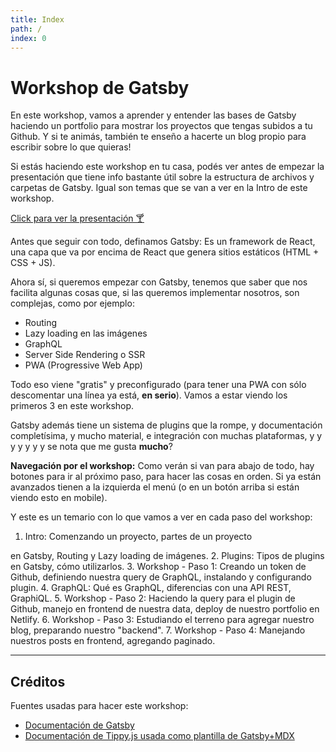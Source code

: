 ```yaml
---
title: Index
path: /
index: 0
---
```



# Workshop de Gatsby

En este workshop, vamos a aprender y entender las bases de Gatsby haciendo un
portfolio para mostrar los proyectos que tengas subidos a tu Github. Y si te
animás, también te enseño a hacerte un blog propio para escribir sobre lo que
quieras!

Si estás haciendo este workshop en tu casa, podés ver antes de empezar la
presentación que tiene info bastante útil sobre la estructura de archivos y
carpetas de Gatsby. Igual son temas que se van a ver en la Intro de este
workshop.

[Click para ver la presentación 🍸](https://gatsby-pres.netlify.com/)

Antes que seguir con todo, definamos Gatsby: Es un framework de React, una capa
que va por encima de React que genera sitios estáticos (HTML + CSS + JS).

Ahora sí, si queremos empezar con Gatsby, tenemos que saber que nos facilita
algunas cosas que, si las queremos implementar nosotros, son complejas, como por
ejemplo:

- Routing
- Lazy loading en las imágenes
- GraphQL
- Server Side Rendering o SSR
- PWA (Progressive Web App)

Todo eso viene "gratis" y preconfigurado (para tener una PWA con sólo
descomentar una línea ya está, **en serio**). Vamos a estar viendo los primeros
3 en este workshop.

Gatsby además tiene un sistema de plugins que la rompe, y documentación
completísima, y mucho material, e integración con muchas plataformas, y y y y y
y y se nota que me gusta **mucho**?

**Navegación por el workshop:** Como verán si van para abajo de todo, hay
botones para ir al próximo paso, para hacer las cosas en orden. Si ya están
avanzados tienen a la izquierda el menú (o en un botón arriba si están viendo
esto en mobile).

Y este es un temario con lo que vamos a ver en cada paso del workshop:

1. <Link to="/intro">Intro</Link>: Comenzando un proyecto, partes de un proyecto
en Gatsby, Routing y Lazy loading de imágenes.
2. <Link to="/plugins">Plugins</Link>: Tipos de plugins en Gatsby, cómo utilizarlos.
3. <Link to="/paso-01">Workshop - Paso 1</Link>: Creando un token de Github, definiendo 
nuestra query de GraphQL, instalando y configurando plugin.
4. <Link to="/graphql">GraphQL</Link>: Qué es GraphQL, diferencias con una API REST, GraphiQL.
5. <Link to="/paso-02">Workshop - Paso 2</Link>: Haciendo la query para el plugin de Github, 
manejo en frontend de nuestra data, deploy de nuestro portfolio en Netlify.
6. <Link to="/paso-03">Workshop - Paso 3</Link>: Estudiando el terreno para agregar nuestro blog, 
preparando nuestro "backend".
7. <Link to="/paso-04">Workshop - Paso 4</Link>: Manejando nuestros posts en frontend, agregando 
paginado.

---

## Créditos

Fuentes usadas para hacer este workshop:

- [Documentación de Gatsby](https://www.gatsbyjs.org)
- [Documentación de Tippy.js usada como plantilla de Gatsby+MDX](https://github.com/atomiks/tippyjs/tree/master/website)
